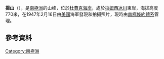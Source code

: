 {{coord|84|27|S|179|48|E|display=title}}

'''揚山'''（{{lang-en|Mount Young}}），是[[南極洲|南極洲]]的山峰，位於[[杜費克海岸|杜費克海岸]]，處於[[拉姆西冰川|拉姆西冰川]]東岸，海拔高度770米，在1947年2月16日由[[美國|美國]]海軍發現和拍攝照片，現時由[[南極條約體系|南極條約體系]]管理。

==參考資料==
{{usgs-gazetteer}}

{{DEFAULTSORT:Mount Young}}
[[Category:南極洲|Category:南極洲]]


{{DufekCoast-geo-stub}}